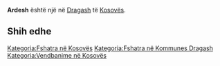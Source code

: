 {{Fshat në 
 | Emri                = Ardesh
 | EmriAlt                = 
 | NAME_SHORT_FORM=      
 | NAME_GENERIC=      
 | NAME_SORT_NAME_RO=      ARDESH
 | FULL_NAME_RO = Ardesh
 | FULL_NAME_ND_RO=Ardesh
 | SORT_NAME_RG=ARDESH
 | FULL_NAME_RG=Ardesh
 | FULL_NAME_ND_RG=Ardesh
 | SRP_NAME_SHORT_FORM=      
 | SRP_NAME_GENERIC=      
 | SRP_NAME_SORT_NAME_RO=      
 | SRP_FULL_NAME_RO = 
 | SRP_FULL_NAME_ND_RO=
 | SRP_SORT_NAME_RG=
 | SRP_FULL_NAME_RG=
 | SRP_FULL_NAME_ND_RG=
 | Emri (Rasa dhanore) = 
 | Figura              = 
 | Shteti              = Kosovo
 | Komuna              = Dragash
 | Kodi postar         = 
 | Sipërfaqja          = 

 | Popullsia           = 

 | Regj. i popullsisë  = 
 | Dend. e popullsisë  = 
 | Faqja zyrtare       = 
 <!--- Koordinatat ----> 
 | Gjerësia            = 42.053333
 | Gjatësia            = 20.7
 | Lartësia            = 
}}
'''Ardesh''' është një [[]] në [[Dragash]] të [[Kosovës]].

<!-- == Gjeografia == -->
<!-- == Historia == -->
<!-- == Demografia == -->
== Shih edhe ==
{{Komuna Dragash}}
{{Kosovo-Administrata-Cung}}

[[Kategoria:Fshatra në Kosovës]]
[[Kategoria:Fshatra në Kommunes Dragash]]
[[Kategoria:Vendbanime në Kosovës]]